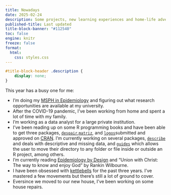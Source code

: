 ```yaml
---
title: Nowadays
date: 2025-02-24
description: Some projects, new learning experiences and home-life adventures
published-title: Last updated
title-block-banner: "#112540"
toc: false
engine: knitr
freeze: false
format:
  html:
    css: styles.css
---
```


```css
#title-block-header .description {
    display: none;
}
```

This year has  a busy one for me:

-   I'm doing my [MSPH in Epidemiology](https://www.liberty.edu/residential/health-sciences/masters/public-health/msph-epidemiology/) and figuring out what research opportunities are available at my university.
-   After the COVID-19 pandemic, I've been working from home and spent a lot of time with my family.
-   I'm working as a data analyst for a large private institution. 
- I've been reading up on some R programming books and have been able to get three packages, [`despair`](https://despair.jpmonteagudo.com/),[`matriz`](https://matriz.jpmonteagudo.com/), and [`logos`](https://logos.jpmonteagudo.com/)submitted and approved on [CRAN](https://cran.rstudio.com/web/packages/despair/). I'm currently working on several packages, [`describe`](https://github.com/jpmonteagudo28/describe) and deals with descriptive and missing data, and [`guides`](https://github.com/jpmonteagudo28/guide) which allows the user to move their directory to any folder or file inside or outside an R project, among others.
-   I'm currently reading [Epidemiology by Design](https://www.amazon.com/Epidemiology-Design-Causal-Approach-Sciences/dp/0190665769/ref=sr_1_1?crid=37D1MFY4ZYRFD&dib=eyJ2IjoiMSJ9.fp2pEVeyeMmyBFLhIW5VSW9CzPu1S0FkGjfJHrJDjZy_ACkSPNsO60-zaCgmnPfrUB8qpRHyk-Q8GgFEpceTXoskJ3GK3OGRB_PdoXfZa5PDt63f2zjg5HU6D577Z97e1bS5EN-98q6bdeNDiLXfIUbR2U-tyCeTSbFgFqmvRzyju5EEMHTaKg2rqAiHEyhPZ1DFveF1_QhrNNpyh8i-lHIaIkWQKhFvgYcSDpd6LeI.DkuBhEE02xpe1FTDbs1fdSJN5tvV3OBf5v6fKVwf6UU&dib_tag=se&keywords=epidemiology+by+design&qid=1726253555&s=books&sprefix=epidemiology+by+desing%2Cstripbooks%2C84&sr=1-1) and “Union with Christ: The way to know and enjoy God” by Rankin Wilbourne.
-   I have been obsessed with [kettlebells](https://www.roguefitness.com/conditioning/strength-equipment/kettlebells?gad_source=1&gclid=CjwKCAiArfauBhApEiwAeoB7qGKW1QZiYRoVee6Ak1xK2fM9izidlnV-h8GoWOpbN58oTeEv43dAFxoC_iYQAvD_BwE) for the past three years. I've mastered a few movements but there's still a lot of ground to cover.
-   Eversince we moved to our new house, I've been working on some house repairs.
